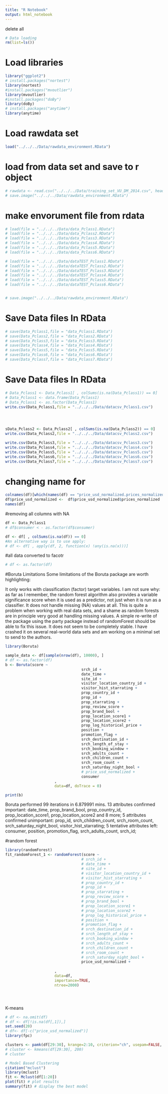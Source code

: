 ```yaml
---
title: "R Notebook"
output: html_notebook
---
```

delete all 
```r
# Data loading
rm(list=ls())
```

# Load libraries
```r
library("ggplot2")
# install.packages("nortest")
library(nortest)
#install.packages("mvoutlier")
library(mvoutlier)
#install.packages("doBy")
library(doBy)
# install.packages("anytime")
library(anytime)
```

# Load rawdata set
```r
load("../../../Data/rawdata_environment.RData")
```
# load from data set and save to r object
```r
# rawdata <- read.csv("../../../Data/training_set_VU_DM_2014.csv", header= TRUE)
# save.image("../../../Data/rawdata_environment.RData")

```
# make envorument file from rdata
```r
# load(file = "../../../Data/data_Pclass1.RData")
# load(file = "../../../Data/data_Pclass2.RData")
# load(file = "../../../Data/data_Pclass3.RData")
# load(file = "../../../Data/data_Pclass4.RData")
# load(file = "../../../Data/data_Pclass5.RData")
# load(file = "../../../Data/data_Pclass6.RData")

# load(file = "../../../Data/dataTEST_Pclass1.RData")
# load(file = "../../../Data/dataTEST_Pclass2.RData")
# load(file = "../../../Data/dataTEST_Pclass3.RData")
# load(file = "../../../Data/dataTEST_Pclass4.RData")
# load(file = "../../../Data/dataTEST_Pclass5.RData")
# load(file = "../../../Data/dataTEST_Pclass6.RData")


# save.image("../../../Data/rawdata_environment.RData")

```

# Save Data files In RData
```r
# save(Data_Pclass1,file = "data_Pclass1.RData")
# save(Data_Pclass2,file = "data_Pclass2.RData")
# save(Data_Pclass3,file = "data_Pclass3.RData")
# save(Data_Pclass4,file = "data_Pclass4.RData")
# save(Data_Pclass5,file = "data_Pclass5.RData")
# save(Data_Pclass6,file = "data_Pclass6.RData")
# save(Data_Pclass7,file = "data_Pclass7.RData")
```

# Save Data files In RData
```r

# Data_Pclass1 <- Data_Pclass1[ , colSums(is.na(Data_Pclass1)) == 0]
# Data_Pclass1 <- data.frame(Data_Pclass1)
# Data_Pclass1 <- as.factor(Data_Pclass1)
write.csv(Data_Pclass1,file = "../../../Data/datacsv_Pclass1.csv")




sData_Pclass2 <- Data_Pclass2[ , colSums(is.na(Data_Pclass2)) == 0]
write.csv(Data_Pclass2,file = "../../../Data/datacsv_Pclass2.csv")

write.csv(Data_Pclass3,file = "../../../Data/datacsv_Pclass3.csv")
write.csv(Data_Pclass4,file = "../../../Data/datacsv_Pclass4.csv")
write.csv(Data_Pclass5,file = "../../../Data/datacsv_Pclass5.csv")
write.csv(Data_Pclass6,file = "../../../Data/datacsv_Pclass6.csv")
write.csv(Data_Pclass7,file = "../../../Data/datacsv_Pclass7.csv")
```



# changing name for 
```r
colnames(df)[which(names(df) == "price_usd_normalized.prices_normalized")] <- "price_usd_normalized"
df$price_usd_normalized <-  df$price_usd_normalized$prices_normalized
names(df)
```

#removing all columns with NA 
```r

df <- Data_Pclass1
# df$consumer < - as.factor(df$consumer)

df <- df[ , colSums(is.na(df)) == 0]
#An alternative way is to use apply:
# df <- df[ , apply(df, 2, function(x) !any(is.na(x)))]
```

#all data converted to facotr
```r
# df <- as.factor(df)
```


#Boruta
Limitations
Some limitations of the Boruta package are worth highlighting:

It only works with classification (factor) target variables. I am not sure why: as far as I remember, the random forest algorithm also provides a variable significance score when it is used as a predictor, not just when it is run as a classifier.
It does not handle missing (NA) values at all. This is quite a problem when working with real data sets, and a shame as random forests are in principle very good at handling missing values. A simple re-write of the package using the party package instead of randomForest should be able to fix this issue.
It does not seem to be completely stable. I have crashed it on several real-world data sets and am working on a minimal set to send to the authors.


```r
library(Boruta)

sample_data <- df[sample(nrow(df), 10000), ]
# df <- as.factor(df)
b <- Boruta(score ~ 
                                  srch_id + 
                                  date_time + 
                                  site_id + 
                                  visitor_location_country_id + 
                                  visitor_hist_starrating + 
                                  prop_country_id +                       
                                  prop_id + 
                                  prop_starrating + 
                                  prop_review_score + 
                                  prop_brand_bool + 
                                  prop_location_score1 + 
                                  prop_location_score2 + 
                                  prop_log_historical_price + 
                                  position + 
                                  promotion_flag + 
                                  srch_destination_id + 
                                  srch_length_of_stay + 
                                  srch_booking_window + 
                                  srch_adults_count + 
                                  srch_children_count +                 
                                  srch_room_count + 
                                  srch_saturday_night_bool + 
                                  # price_usd_normalized +
                                  consumer
                      ,
                      data=df, doTrace = 0)

print(b)
```

Boruta performed 99 iterations in 6.879991 mins.
 13 attributes confirmed important: date_time, prop_brand_bool, prop_country_id, prop_location_score1,
prop_location_score2 and 8 more;
 5 attributes confirmed unimportant: prop_id, srch_children_count, srch_room_count, srch_saturday_night_bool,
visitor_hist_starrating;
 5 tentative attributes left: consumer, position, promotion_flag, srch_adults_count, srch_id;



#random forest
```r
library(randomForest)
fit_randomForest_1 <- randomForest(score ~ 
                                  # srch_id + 
                                  # date_time + 
                                  # site_id + 
                                  # visitor_location_country_id + 
                                  # visitor_hist_starrating + 
                                  # prop_country_id +                       
                                  # prop_id + 
                                  # prop_starrating + 
                                  # prop_review_score + 
                                  # prop_brand_bool + 
                                  # prop_location_score1 + 
                                  # prop_location_score2 + 
                                  # prop_log_historical_price + 
                                  # position + 
                                  # promotion_flag + 
                                  # srch_destination_id + 
                                  # srch_length_of_stay + 
                                  # srch_booking_window + 
                                  # srch_adults_count + 
                                  # srch_children_count +                 
                                  # srch_room_count + 
                                  # srch_saturday_night_bool + 
                                  price_usd_normalized +
                                  
                      ,
                      data=df, 
                      importance=TRUE, 
                      ntree=2000)





```











K-means
```r
# df <- na.omit(df)
# df <- df[!is.na(df[,1]),]
set.seed(20)
# df<- df[-c("price_usd_normalized")]
library(fpc)

clusters <- pamk(df[29:30], krange=2:10, criterion="ch", usepam=FALSE, diss=FALSE)
# cluster <- kmeans(df[29:30], 200)
# cluster
```

```r
# Model Based Clustering
citation("mclust")
library(mclust)
fit <- Mclust(df[1:20])
plot(fit) # plot results 
summary(fit) # display the best model
```





